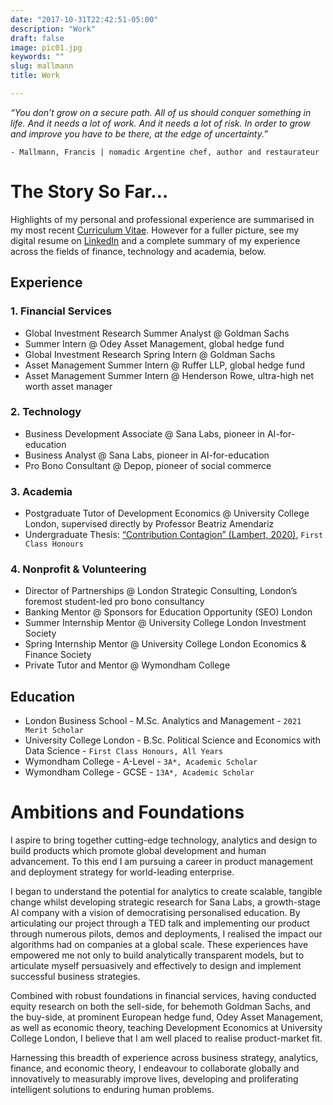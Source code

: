 ```yaml
---
date: "2017-10-31T22:42:51-05:00"
description: "Work"
draft: false
image: pic01.jpg   
keywords: ""
slug: mallmann
title: Work   

---
```

*"You don't grow on a secure path. All of us should conquer something in life. And it needs a lot of work. And it needs a lot of risk. In order to grow and improve you have to be there, at the edge of uncertainty."*    
  
  `- Mallmann, Francis | nomadic Argentine chef, author and restaurateur`

# The Story So Far... 

Highlights of my personal and professional experience are summarised in my most recent [Curriculum Vitae](https://drive.google.com/file/d/12SyD72Co9dRg4MpBBCtA92TIyoUoLI9t/view?usp=sharing "Alberto Lambert - Curriculum Vitae"){target="_blank"}. However for a fuller picture, see my digital resume on [LinkedIn](https://www.linkedin.com/in/albertolambert/ "Alberto Lambert - LinkedIn"){target="_blank"} and a complete summary of my experience across the fields of finance, technology and academia, below. 

## Experience

### 1. Financial Services 

* Global Investment Research Summer Analyst @ Goldman Sachs
* Summer Intern @ Odey Asset Management, global hedge fund
* Global Investment Research Spring Intern @ Goldman Sachs
* Asset Management Summer Intern @ Ruffer LLP, global hedge fund
* Asset Management Summer Intern @ Henderson Rowe, ultra-high net worth asset manager

### 2. Technology

* Business Development Associate @ Sana Labs, pioneer in AI-for-education  
* Business Analyst @ Sana Labs, pioneer in AI-for-education  
* Pro Bono Consultant @ Depop, pioneer of social commerce  

### 3. Academia 

* Postgraduate Tutor of Development Economics @ University College London, supervised directly by Professor Beatriz Amendariz  
* Undergraduate Thesis: ["Contribution Contagion" (Lambert, 2020)](https://drive.google.com/file/d/1k5ta2McSUAdeW43cdwi1lV6xRsVWhOyh/view?usp=sharing "Contribution Contagion (Lambert, 2020)"){target="_blank"}, `First Class Honours` 

### 4. Nonprofit & Volunteering

* Director of Partnerships @ London Strategic Consulting, London's foremost student-led pro bono consultancy  
* Banking Mentor @ Sponsors for Education Opportunity (SEO) London  
* Summer Internship Mentor @ University College London Investment Society  
* Spring Internship Mentor @ University College London Economics & Finance Society  
* Private Tutor and Mentor @ Wymondham College  

## Education

* London Business School - M.Sc. Analytics and Management - `2021 Merit Scholar`  
* University College London - B.Sc. Political Science and Economics with Data Science - `First Class Honours, All Years`  
* Wymondham College - A-Level - `3A*, Academic Scholar`
* Wymondham College - GCSE - `13A*, Academic Scholar` 

# Ambitions and Foundations

I aspire to bring together cutting-edge technology, analytics and design to build products which promote global development and human advancement. To this end I am pursuing a career in product management and deployment strategy for world-leading enterprise.

I began to understand the potential for analytics to create scalable, tangible change whilst developing strategic research for Sana Labs, a growth-stage AI company with a vision of democratising personalised education. By articulating our project through a TED talk and implementing our product through numerous pilots, demos and deployments, I realised the impact our algorithms had on companies at a global scale. These experiences have empowered me not only to build analytically transparent models, but to articulate myself persuasively and effectively to design and implement successful business strategies. 

Combined with robust foundations in financial services, having conducted equity research on both the sell-side, for behemoth Goldman Sachs, and the buy-side, at prominent European hedge fund, Odey Asset Management, as well as economic theory, teaching Development Economics at University College London, I believe that I am well placed to realise product-market fit. 

Harnessing this breadth of experience across business strategy, analytics, finance, and economic theory, I endeavour to collaborate globally and innovatively to measurably improve lives, developing and proliferating intelligent solutions to enduring human problems.

